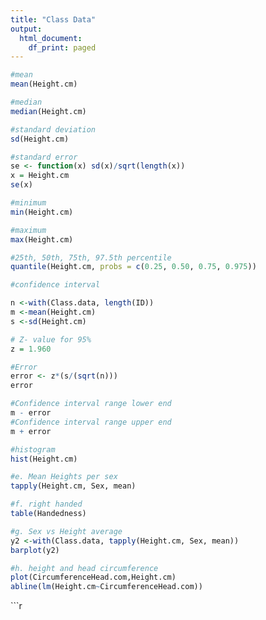 ```yaml
---
title: "Class Data"
output:
  html_document:
    df_print: paged
---
```

```r
#mean
mean(Height.cm)

#median
median(Height.cm)

#standard deviation
sd(Height.cm)

#standard error
se <- function(x) sd(x)/sqrt(length(x))
x = Height.cm
se(x)

#minimum
min(Height.cm)

#maximum
max(Height.cm)

#25th, 50th, 75th, 97.5th percentile
quantile(Height.cm, probs = c(0.25, 0.50, 0.75, 0.975))
```
```r

#confidence interval

n <-with(Class.data, length(ID))
m <-mean(Height.cm)
s <-sd(Height.cm)

# Z- value for 95%
z = 1.960

#Error
error <- z*(s/(sqrt(n)))
error

#Confidence interval range lower end
m - error
#Confidence interval range upper end
m + error


```
```r
#histogram
hist(Height.cm)

```
```r

#e. Mean Heights per sex
tapply(Height.cm, Sex, mean)

```
```r

#f. right handed
table(Handedness)

```
```r
#g. Sex vs Height average
y2 <-with(Class.data, tapply(Height.cm, Sex, mean))
barplot(y2)

```
```r

#h. height and head circumference
plot(CircumferenceHead.com,Height.cm)
abline(lm(Height.cm~CircumferenceHead.com))

```
```r
